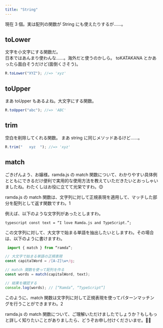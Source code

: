 ```yaml
---
title: "String"
---
```


現在 3 個。実は配列の関数が String にも使えたりするが……。

## toLower

文字を小文字にする関数だ。  
日本ではあんまり使わんな……。海外だと使うのかしら。
toKATAKANA とかあったら面白そうだけど(面倒くさそう)。

```ts
R.toLower("XYZ"); //=> 'xyz'
```

## toUpper

まあ toUpper もあるよね。大文字にする関数。

```ts
R.toUpper("abc"); //=> 'ABC'
```

## trim

空白を削除してくれる関数。
まあ string に同じメソッドあるけど……。

```ts
R.trim("   xyz  "); //=> 'xyz'
```

## match

ごきげんよう、お嬢様。ramda.js の match 関数について、わかりやすい具体例とともにできるだけ便利で実用的な使用方法を教えていただきたいとおっしゃいましたね。わたくしはお役に立てて光栄ですわ。😊

ramda.js の match 関数は、文字列に対して正規表現を適用して、マッチした部分を配列として返す関数ですわ。1

例えば、以下のような文字列があったとしますわ。

```
typescript const text = “I love Ramda.js and TypeScript.”;
```

この文字列に対して、大文字で始まる単語を抽出したいとしますわ。その場合は、以下のように書けますわ。

```typescript
 import { match } from “ramda”;

// 大文字で始まる単語の正規表現
const capitalWord = /[A-Z]\w+/g;

// match 関数を使って配列を作る
const words = match(capitalWord, text);

// 結果を確認する
console.log(words); // [“Ramda”, “TypeScript”]
```

このように、match 関数は文字列に対して正規表現を使ってパターンマッチングを行うことができますわ。2

ramda.js の match 関数について、ご理解いただけましたでしょうか？もしもっと詳しく知りたいことがありましたら、どうぞお申し付けくださいませ。🙋‍♀️
